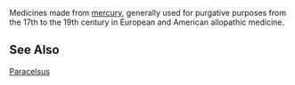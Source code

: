 Medicines made from [[mercury (element)|mercury]], generally used for purgative purposes from the 17th to the 19th century in European and American allopathic medicine.

==See Also==
[[Paracelsus]]


{{stub}}
{{pharmacy-stub}}


{{Uncategorized|date=May 2007}}